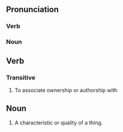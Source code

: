 ==Pronunciation==
===Verb===
===Noun===
==Verb==
===Transitive===
# To associate ownership or authorship with
==Noun==
# A characteristic or quality of a thing.